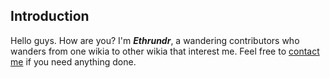 {{w:Ethrundr/HotLinks}}

==Introduction==
Hello guys. How are you? I'm '''''Ethrundr''''', a wandering contributors who wanders from one wikia to other wikia that interest me. Feel free to [[Message_Wall:Ethrundr|contact me]] if you need anything done.

{{w:Ethrundr/Profile}}